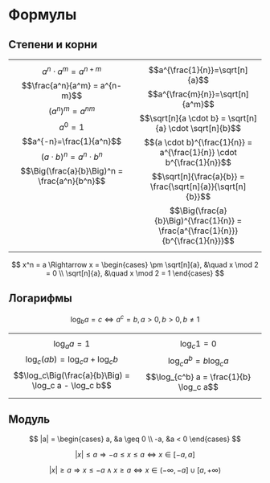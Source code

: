 # Формулы {#formulas}

## Степени и корни {#formulas_power}

<table width="100%" cellspacing="0" cellpadding="5">
   <tr> 
    <td width="50%" valign="top">
      $$a^n \cdot a^m = a^{n+m}$$
      $$\frac{a^n}{a^m} = a^{n-m}$$
      $$(a^n)^m = a^{nm}$$
      $$a^0 = 1$$
      $$a^{-n}=\frac{1}{a^n}$$
      $$(a \cdot b)^n = a^n \cdot b^n$$
      $$\Big(\frac{a}{b}\Big)^n = \frac{a^n}{b^n}$$
    </td>
    <td valign="top">
      $$a^{\frac{1}{n}}=\sqrt[n]{a}$$
      $$a^{\frac{m}{n}}=\sqrt[n]{a^m}$$
      $$\sqrt[n]{a \cdot b} = \sqrt[n]{a} \cdot \sqrt[n]{b}$$
      $$(a \cdot b)^{\frac{1}{n}} = a^{\frac{1}{n}} \cdot b^{\frac{1}{n}}$$
      $$\sqrt[n]{\frac{a}{b}} = \frac{\sqrt[n]{a}}{\sqrt[n]{b}}$$
      $$\Big(\frac{a}{b}\Big)^{\frac{1}{n}} = \frac{a^{\frac{1}{n}}}{b^{\frac{1}{n}}}$$
    </td>
   </tr>
</table>

 $$
x^n = a \Rightarrow x = 
\begin{cases}
\pm \sqrt[n]{a}, &\quad x \mod 2 = 0 \\ 
\sqrt[n]{a}, &\quad x \mod 2 = 1
\end{cases}
$$

## Логарифмы {#formulas_log}

$$\log_b a = c \Leftrightarrow a^c = b, a > 0, b > 0, b \neq 1$$

<table width="100%" cellspacing="0" cellpadding="5">
   <tr> 
    <td width="50%" valign="top">
    $$\log_a a = 1$$
    $$\log_c(ab) = \log_c a + \log_c b$$
    $$\log_c\Big(\frac{a}{b}\Big) = \log_c a - \log_c b$$
    </td>
    <td valign="top">
    $$\log_c 1 = 0$$
    $$\log_c a^b = b \log_c a$$
    $$\log_{c^b} a = \frac{1}{b} \log_c a$$
    </td>
   </tr>
</table>


## Модуль {#formulas_abs}

$$
|a| = 
\begin{cases}
a, &a \geq 0 \\
-a, &a < 0
\end{cases}
$$

$$|x| \leq a \Rightarrow -a \leq x \leq a \Leftrightarrow x \in [-a, a]$$

$$|x| \geq a \Rightarrow x \leq -a \wedge x \geq a \Leftrightarrow x \in (-\infty, -a] \cup [a, +\infty)$$

